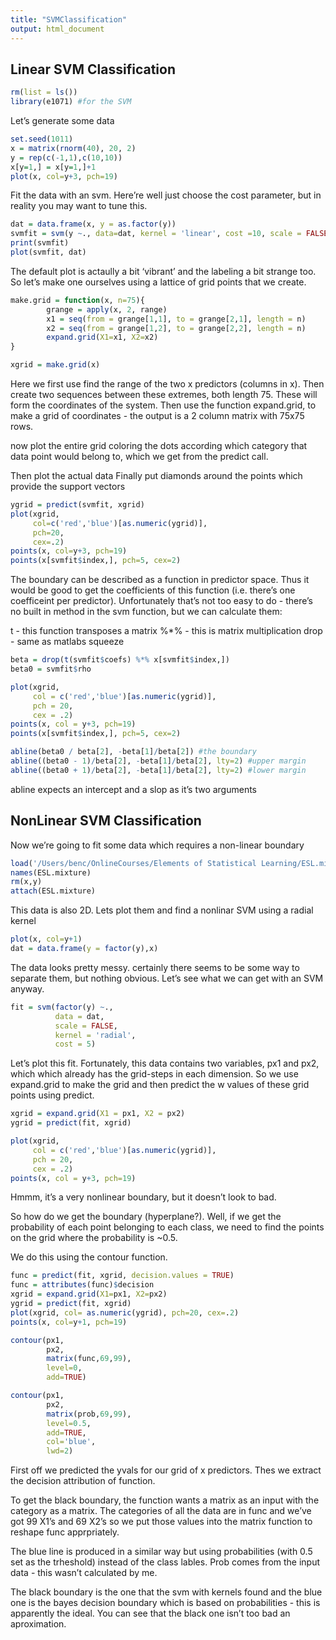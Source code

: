 ```yaml
---
title: "SVMClassification"
output: html_document
---
```


Linear SVM Classification
-------------------------

```r
rm(list = ls())
library(e1071) #for the SVM
```

Let's generate some data

```r
set.seed(1011)
x = matrix(rnorm(40), 20, 2)
y = rep(c(-1,1),c(10,10))
x[y=1,] = x[y=1,]+1
plot(x, col=y+3, pch=19)
```

Fit the data with an svm. Here're well just choose the cost parameter, but in reality you may want to tune this.

```r
dat = data.frame(x, y = as.factor(y))
svmfit = svm(y ~., data=dat, kernel = 'linear', cost =10, scale = FALSE)
print(svmfit)
plot(svmfit, dat)
```

The default plot is actaully a bit 'vibrant' and the labeling a bit strange too. So let's make one ourselves using a lattice of grid points that we create.

```r
make.grid = function(x, n=75){
        grange = apply(x, 2, range)
        x1 = seq(from = grange[1,1], to = grange[2,1], length = n)
        x2 = seq(from = grange[1,2], to = grange[2,2], length = n)
        expand.grid(X1=x1, X2=x2)
}

xgrid = make.grid(x)
```

Here we first use find the range of the two x predictors (columns in x).
Then create two sequences between these extremes, both length 75. These will form the coordinates of the system.
Then use the function expand.grid, to make a grid of coordinates - the output is a 2 column matrix with 75x75 rows.

now plot the entire grid coloring the dots according which category that data point would belong to, which we get from the predict call.

Then plot the actual data
Finally put diamonds around the points which provide the support vectors

```r
ygrid = predict(svmfit, xgrid)
plot(xgrid, 
     col=c('red','blue')[as.numeric(ygrid)],
     pch=20,
     cex=.2)
points(x, col=y+3, pch=19)
points(x[svmfit$index,], pch=5, cex=2)
```

The boundary can be described as a function in predictor space. Thus it would be good to get the coefficients of this function (i.e. there's one coefficeint per predictor). Unfortunately that's not too easy to do - there's no built in method in the svm function, but we can calculate them:

t - this function transposes a matrix
%*% - this is matrix multiplication
drop - same as matlabs squeeze

```r
beta = drop(t(svmfit$coefs) %*% x[svmfit$index,])
beta0 = svmfit$rho

plot(xgrid,
     col = c('red','blue')[as.numeric(ygrid)], 
     pch = 20,
     cex = .2)
points(x, col = y+3, pch=19)
points(x[svmfit$index,], pch=5, cex=2)

abline(beta0 / beta[2], -beta[1]/beta[2]) #the boundary
abline((beta0 - 1)/beta[2], -beta[1]/beta[2], lty=2) #upper margin
abline((beta0 + 1)/beta[2], -beta[1]/beta[2], lty=2) #lower margin
```

abline expects an intercept and a slop as it's two arguments




NonLinear SVM Classification
----------------------------

Now we're going to fit some data which requires a non-linear boundary

```r
load('/Users/benc/OnlineCourses/Elements of Statistical Learning/ESL.mixture.rda')
names(ESL.mixture)
rm(x,y)
attach(ESL.mixture)
```

This data is also 2D. Lets plot them and find a nonlinar SVM using a radial kernel

```r
plot(x, col=y+1)
dat = data.frame(y = factor(y),x)
```

The data looks pretty messy. certainly there seems to be some way to separate them, but nothing obvious. Let's see what we can get with an SVM anyway.

```r
fit = svm(factor(y) ~.,
          data = dat,
          scale = FALSE,
          kernel = 'radial',
          cost = 5)
```

Let's plot this fit. Fortunately, this data contains two variables, px1 and px2, which which already has the grid-steps in each dimension. So we use expand.grid to make the grid and then predict the w values of these grid points using predict.

```r
xgrid = expand.grid(X1 = px1, X2 = px2)
ygrid = predict(fit, xgrid)

plot(xgrid,
     col = c('red','blue')[as.numeric(ygrid)], 
     pch = 20,
     cex = .2)
points(x, col = y+3, pch=19)
```

Hmmm, it's a very nonlinear boundary, but it doesn't look to bad.

So how do we get the boundary (hyperplane?). Well, if we get the probability of each point belonging to each class, we need to find the points on the grid where the probability is ~0.5.

We do this using the contour function.

```r
func = predict(fit, xgrid, decision.values = TRUE)
func = attributes(func)$decision
xgrid = expand.grid(X1=px1, X2=px2)
ygrid = predict(fit, xgrid)
plot(xgrid, col= as.numeric(ygrid), pch=20, cex=.2)
points(x, col=y+1, pch=19)

contour(px1,
        px2,
        matrix(func,69,99),
        level=0,
        add=TRUE)

contour(px1,
        px2,
        matrix(prob,69,99),
        level=0.5,
        add=TRUE,
        col='blue',
        lwd=2)
```

First off we predicted the yvals for our grid of x predictors. Thes we extract the decision attribution of function.

To get the black boundary, the function wants a matrix as an input with the category as a matrix. The categories of all the data are in func and we've got 99 X1's and 69 X2's so we put those values into the matrix function to reshape func apprpriately.

The blue line is produced in a similar way but using probabilities (with 0.5 set as the trheshold) instead of the class lables. Prob comes from the input data - this wasn't calculated by me.

The black boundary is the one that the svm with kernels found and the blue one is the bayes decision boundary which is based on probabilities - this is apparently the ideal. You can see that the black one isn't too bad an aproximation.


